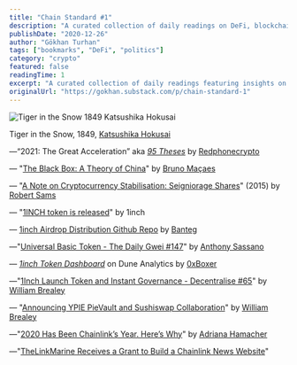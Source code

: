 ```yaml
---
title: "Chain Standard #1"
description: "A curated collection of daily readings on DeFi, blockchain technology, and crypto developments, featuring insights on 2021 acceleration, China theory, and emerging tokenomics."
publishDate: "2020-12-26"
author: "Gökhan Turhan"
tags: ["bookmarks", "DeFi", "politics"]
category: "crypto"
featured: false
readingTime: 1
excerpt: "A curated collection of daily readings featuring insights on 2021 acceleration, China theory, cryptocurrency stabilization, and DeFi developments, showcasing key articles and resources from the blockchain ecosystem."
originalUrl: "https://gokhan.substack.com/p/chain-standard-1"
---
```


![Tiger in the Snow 1849 Katsushika Hokusai](/blog/images/tiger-in-the-snow-1849-katsushika-hokusai.jpeg)

Tiger in the Snow, 1849, [Katsushika Hokusai](https://en.wikipedia.org/wiki/Hokusai)

—“2021: The Great Acceleration” aka *[95 Theses](https://redphone.substack.com/p/theses-2021)* by [Redphonecrypto](https://twitter.com/redphonecrypto)

— "[The Black Box: A Theory of China](https://brunomacaes.substack.com/p/the-black-box-a-theory-of-china)" by [Bruno Maçaes](https://twitter.com/MacaesBruno)

— "[A Note on Cryptocurrency Stabilisation: Seigniorage Shares](https://github.com/rmsams/stablecoins/blob/master/paper.pdf)" (2015) by [Robert Sams](https://twitter.com/codedlogic?lang=en)

— "[1INCH token is released](https://1inch-exchange.medium.com/1inch-token-is-released-e69ad69cf3ee)" by 1inch

— [1inch Airdrop Distribution Github Repo](https://gist.github.com/banteg/12708815fb63239d9f28dec5df8641f9) by [Banteg](https://twitter.com/bantg)

—"[Universal Basic Token - The Daily Gwei #147](https://thedailygwei.substack.com/p/universal-basic-token-the-daily-gwei)" by [Anthony Sassano](https://twitter.com/sassal0x)

— *[1inch Token Dashboard](https://duneanalytics.com/0xBoxer/1inch-token)* on Dune Analytics by [0xBoxer](https://twitter.com/0xBoxer)

—"[1Inch Launch Token and Instant Governance - Decentralise #65](https://decentralise.substack.com/p/1inch-launch-token-and-instant-governance)" by [William Brealey](https://twitter.com/Decentralise__)

— "[Announcing YPIE PieVault and Sushiswap Collaboration](https://medium.com/piedao/announcing-ypie-pievault-and-sushiswap-collaboration-a89b102e81e7)" by [William Brealey](https://twitter.com/Decentralise__)

—"[2020 Has Been Chainlink’s Year. Here’s Why](https://decrypt.co/51015/2020-has-been-chainlinks-year-heres-why)" by [Adriana Hamacher](https://twitter.com/AdrianaHamacher)

—"[TheLinkMarine Receives a Grant to Build a Chainlink News Website](https://blog.chain.link/thelinkmarine-receives-a-grant-to-build-a-chainlink-news-website/)"